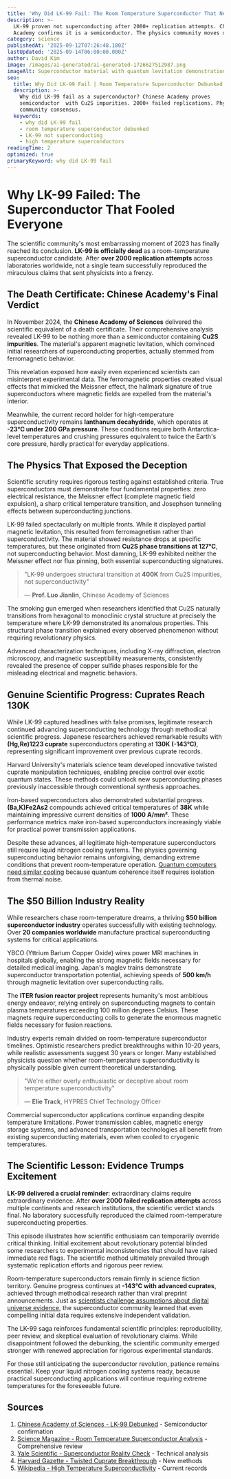 ```yaml
---
title: 'Why Did LK-99 Fail: The Room Temperature Superconductor That Never Was'
description: >-
  LK-99 proven not superconducting after 2000+ replication attempts. Chinese 
  Academy confirms it is a semiconductor. The physics community moves on.
category: science
publishedAt: '2025-09-12T07:26:48.180Z'
lastUpdated: '2025-09-14T06:00:00.000Z'
author: David Kim
image: /images/ai-generated/ai-generated-1726627512987.png
imageAlt: Superconductor material with quantum levitation demonstration in laboratory
seo:
  title: Why Did LK-99 Fail | Room Temperature Superconductor Debunked 2024
  description: >-
    Why did LK-99 fail as a superconductor? Chinese Academy proves
    semiconductor  with Cu2S impurities. 2000+ failed replications. Physics
    community consensus.
  keywords:
    - why did LK-99 fail
    - room temperature superconductor debunked
    - LK-99 not superconducting
    - high temperature superconductors
readingTime: 2
optimized: true
primaryKeyword: why did LK-99 fail
---
```


# Why LK-99 Failed: The Superconductor That Fooled Everyone

The scientific community's most embarrassing moment of 2023 has finally reached its conclusion. **LK-99 is officially dead** as a room-temperature superconductor candidate. After **over 2000 replication attempts** across laboratories worldwide, not a single team successfully reproduced the miraculous claims that sent physicists into a frenzy.

## The Death Certificate: Chinese Academy's Final Verdict

In November 2024, the **Chinese Academy of Sciences** delivered the scientific equivalent of a death certificate. Their comprehensive analysis revealed LK-99 to be nothing more than a semiconductor containing **Cu2S impurities**. The material's apparent magnetic levitation, which convinced initial researchers of superconducting properties, actually stemmed from ferromagnetic behavior.

This revelation exposed how easily even experienced scientists can misinterpret experimental data. The ferromagnetic properties created visual effects that mimicked the Meissner effect, the hallmark signature of true superconductors where magnetic fields are expelled from the material's interior.

Meanwhile, the current record holder for high-temperature superconductivity remains **lanthanum decahydride**, which operates at **-23°C under 200 GPa pressure**. These conditions require both Antarctica-level temperatures and crushing pressures equivalent to twice the Earth's core pressure, hardly practical for everyday applications.

## The Physics That Exposed the Deception

Scientific scrutiny requires rigorous testing against established criteria. True superconductors must demonstrate four fundamental properties: zero electrical resistance, the Meissner effect (complete magnetic field expulsion), a sharp critical temperature transition, and Josephson tunneling effects between superconducting junctions.

LK-99 failed spectacularly on multiple fronts. While it displayed partial magnetic levitation, this resulted from ferromagnetism rather than superconductivity. The material showed resistance drops at specific temperatures, but these originated from **Cu2S phase transitions at 127°C**, not superconducting behavior. Most damning, LK-99 exhibited neither the Meissner effect nor flux pinning, both essential superconducting signatures.

> "LK-99 undergoes structural transition at **400K** from Cu2S impurities, not superconductivity"
>
> — **Prof. Luo Jianlin**, Chinese Academy of Sciences

The smoking gun emerged when researchers identified that Cu2S naturally transitions from hexagonal to monoclinic crystal structure at precisely the temperature where LK-99 demonstrated its anomalous properties. This structural phase transition explained every observed phenomenon without requiring revolutionary physics.

Advanced characterization techniques, including X-ray diffraction, electron microscopy, and magnetic susceptibility measurements, consistently revealed the presence of copper sulfide phases responsible for the misleading electrical and magnetic behaviors.

## Genuine Scientific Progress: Cuprates Reach **130K**

While LK-99 captured headlines with false promises, legitimate research continued advancing superconducting technology through methodical scientific progress. Japanese researchers achieved remarkable results with **(Hg,Re)1223 cuprate** superconductors operating at **130K (-143°C)**, representing significant improvement over previous cuprate records.

Harvard University's materials science team developed innovative twisted cuprate manipulation techniques, enabling precise control over exotic quantum states. These methods could unlock new superconducting phases previously inaccessible through conventional synthesis approaches.

Iron-based superconductors also demonstrated substantial progress. **(Ba,K)Fe2As2** compounds achieved critical temperatures of **38K** while maintaining impressive current densities of **1000 A/mm²**. These performance metrics make iron-based superconductors increasingly viable for practical power transmission applications.

Despite these advances, all legitimate high-temperature superconductors still require liquid nitrogen cooling systems. The physics governing superconducting behavior remains unforgiving, demanding extreme conditions that prevent room-temperature operation. [Quantum computers need similar cooling](/technology/quantum-computing-2025-commercial-breakthrough) because quantum coherence itself requires isolation from thermal noise.

## The **$50 Billion** Industry Reality

While researchers chase room-temperature dreams, a thriving **$50 billion superconductor industry** operates successfully with existing technology. Over **20 companies worldwide** manufacture practical superconducting systems for critical applications.

YBCO (Yttrium Barium Copper Oxide) wires power MRI machines in hospitals globally, enabling the strong magnetic fields necessary for detailed medical imaging. Japan's maglev trains demonstrate superconductor transportation potential, achieving speeds of **500 km/h** through magnetic levitation over superconducting rails.

The **ITER fusion reactor project** represents humanity's most ambitious energy endeavor, relying entirely on superconducting magnets to contain plasma temperatures exceeding 100 million degrees Celsius. These magnets require superconducting coils to generate the enormous magnetic fields necessary for fusion reactions.

Industry experts remain divided on room-temperature superconductor timelines. Optimistic researchers predict breakthroughs within 10-20 years, while realistic assessments suggest 30 years or longer. Many established physicists question whether room-temperature superconductivity is physically possible given current theoretical understanding.

> "We're either overly enthusiastic or deceptive about room temperature superconductivity"
>
> — **Elie Track**, HYPRES Chief Technology Officer

Commercial superconductor applications continue expanding despite temperature limitations. Power transmission cables, magnetic energy storage systems, and advanced transportation technologies all benefit from existing superconducting materials, even when cooled to cryogenic temperatures.

## The Scientific Lesson: Evidence Trumps Excitement

**LK-99 delivered a crucial reminder**: extraordinary claims require extraordinary evidence. After **over 2000 failed replication attempts** across multiple continents and research institutions, the scientific verdict stands final. No laboratory successfully reproduced the claimed room-temperature superconducting properties.

This episode illustrates how scientific enthusiasm can temporarily override critical thinking. Initial excitement about revolutionary potential blinded some researchers to experimental inconsistencies that should have raised immediate red flags. The scientific method ultimately prevailed through systematic replication efforts and rigorous peer review.

Room-temperature superconductors remain firmly in science fiction territory. Genuine progress continues at **-143°C with advanced cuprates**, achieved through methodical research rather than viral preprint announcements. Just as [scientists challenge assumptions about digital universe evidence](/science/scientists-found-evidence-digital-universe), the superconductor community learned that even compelling initial data requires extensive independent validation.

The LK-99 saga reinforces fundamental scientific principles: reproducibility, peer review, and skeptical evaluation of revolutionary claims. While disappointment followed the debunking, the scientific community emerged stronger with renewed appreciation for rigorous experimental standards.

For those still anticipating the superconductor revolution, patience remains essential. Keep your liquid nitrogen cooling systems ready, because practical superconducting applications will continue requiring extreme temperatures for the foreseeable future.

## Sources

1. [Chinese Academy of Sciences - LK-99 Debunked](https://phys.org/news/2023-11-myth-room-temperature-superconductivity-lk-.html) - Semiconductor confirmation
2. [Science Magazine - Room Temperature Superconductor Analysis](https://www.science.org/content/blog-post/room-temperature-superconductor-new-developments) - Comprehensive review
3. [Yale Scientific - Superconductor Reality Check](https://www.yalescientific.org/**2024/02**/room-temperature-superconductors-not-so-fast/) - Technical analysis
4. [Harvard Gazette - Twisted Cuprate Breakthrough](https://news.harvard.edu/gazette/story/**2024/01**/high-temperature-superconductors-with-a-twist/) - New methods
5. [Wikipedia - High Temperature Superconductivity](https://en.wikipedia.org/wiki/High-temperature_superconductivity) - Current records
